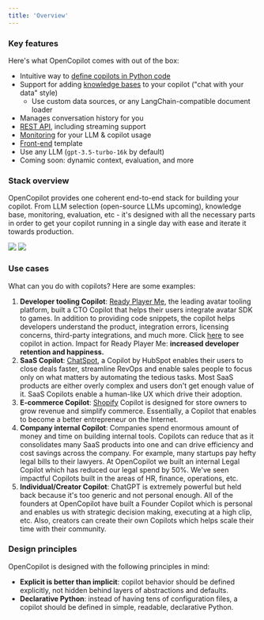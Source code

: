 ```yaml
---
title: 'Overview'
---
```


### Key features

Here's what OpenCopilot comes with out of the box:

* Intuitive way to [define copilots in Python code](/welcome/getting-started)
* Support for adding [knowledge bases](/improve/knowledge-base) to your copilot ("chat with your data" style)
    * Use custom data sources, or any LangChain-compatible document loader
* Manages conversation history for you
* [REST API](/integrate/rest-api), including streaming support
* [Monitoring](/integrate/monitoring) for your LLM & copilot usage
* [Front-end](https://github.com/opencopilotdev/opencopilot-frontend) template
* Use any LLM (`gpt-3.5-turbo-16k` by default)
* Coming soon: dynamic context, evaluation, and more

### Stack overview

OpenCopilot provides one coherent end-to-end stack for building your copilot. From LLM selection (open-source LLMs upcoming), knowledge base, monitoring, evaluation, etc - it's designed with all the necessary parts in order to get your copilot running in a single day with ease and iterate it towards production.

<img className="block dark:hidden" src="/images/stack-light.svg" />
<img className="hidden dark:block" src="/images/stack-dark.svg" />

### Use cases

What can you do with copilots? Here are some examples:

1.  **Developer tooling Copilot**: [Ready Player Me](https://readyplayerdev.me/), the leading avatar tooling platform, built a CTO Copilot that helps their users integrate avatar SDK to games. In addition to providing code snippets, the copilot helps developers understand the product, integration errors, licensing concerns, third-party integrations, and much more. Click [here](https://rpm.opencopilot.dev/) to see copilot in action. Impact for Ready Player Me: **increased developer retention and happiness.**
2.  **SaaS Copilot**: [ChatSpot](https://chatspot.ai/), a Copilot by HubSpot enables their users to close deals faster, streamline RevOps and enable sales people to focus only on what matters by automating the tedious tasks. Most SaaS products are either overly complex and users don't get enough value of it. SaaS Copilots enable a human-like UX which drive their adoption.
3.  **E-commerce Copilot**: [Shopify](https://www.shopify.com/magic) Copilot is designed for store owners to grow revenue and simplify commerce. Essentially, a Copilot that enables to become a better entrepreneur on the Internet.
4.  **Company internal Copilot**: Companies spend enormous amount of money and time on building internal tools. Copilots can reduce that as it consolidates many SaaS products into one and can drive efficiency and cost savings across the company. For example, many startups pay hefty legal bills to their lawyers. At OpenCopilot we built an internal Legal Copilot which has reduced our legal spend by 50%. We've seen impactful Copilots built in the areas of HR, finance, operations, etc.
5.  **Individual/Creator Copilot**: ChatGPT is extremely powerful but held back because it's too generic and not personal enough. All of the founders at OpenCopilot have built a Founder Copilot which is personal and enables us with strategic decision making, executing at a high clip, etc. Also, creators can create their own Copilots which helps scale their time with their community.


### Design principles

OpenCopilot is designed with the following principles in mind:

* **Explicit is better than implicit**: copilot behavior should be defined explicitly, not hidden behind layers of abstractions and defaults.
* **Declarative Python**: instead of having tens of configuration files, a copilot should be defined in simple, readable, declarative Python.